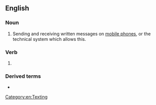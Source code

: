 ==English==
{{wikipedia}}

===Noun===
{{en-noun|-}}

# Sending and receiving written messages on [[mobile phone]]s, or the technical system which allows this.

===Verb===
{{head|en|verb form}}

# {{present participle of|en|text message|nocat=1}}

===Derived terms===
* {{l|en|texting}}

[[Category:en:Texting]]